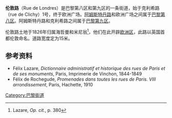 {{Paris_streetbox
| arr_num=8，9
| streetname=伦敦路<br />Rue de Londres
| x=
| y= 
| paris_map= 
| arr1=第八区，第九区
| quarter=
| begins= 克利希路 
| ends= 欧洲广场
| length= 510
| width= 
| creation=  1826年
| denomination= 
| area_map=
| caption= 
}}
'''伦敦路'''（Rue de Londres）是巴黎第八区和第九区的一条街道，始于克利希路（rue de Clichy）1号，终于欧洲广场。[[阿姆斯特丹路|阿姆斯特丹路]]和欧洲广场之间属于[[巴黎第八区|巴黎第八区]]。阿姆斯特丹路和克利希路之间属于[[巴黎第九区|巴黎第九区]]。

伦敦路土地于1826年归属海哲曼和米尼翁<ref>Lazare, ''Op. cit.'', p. 380</ref>，他们在此开辟[[欧洲区|欧洲区]]，此路以英国首都伦敦命名。道路宽度定为15米。 

== 参考资料 ==
<references />
* Félix Lazare, ''Dictionnaire administratif et historique des rues de Paris et de ses monuments'', Paris, Imprimerie de Vinchon, 1844-1849
* Félix de Rochegude, ''Promenades dans toutes les rues de Paris. VIII{{e}} arrondissement'', Paris, Hachette, 1910

[[Category:巴黎街道|Category:巴黎街道]]